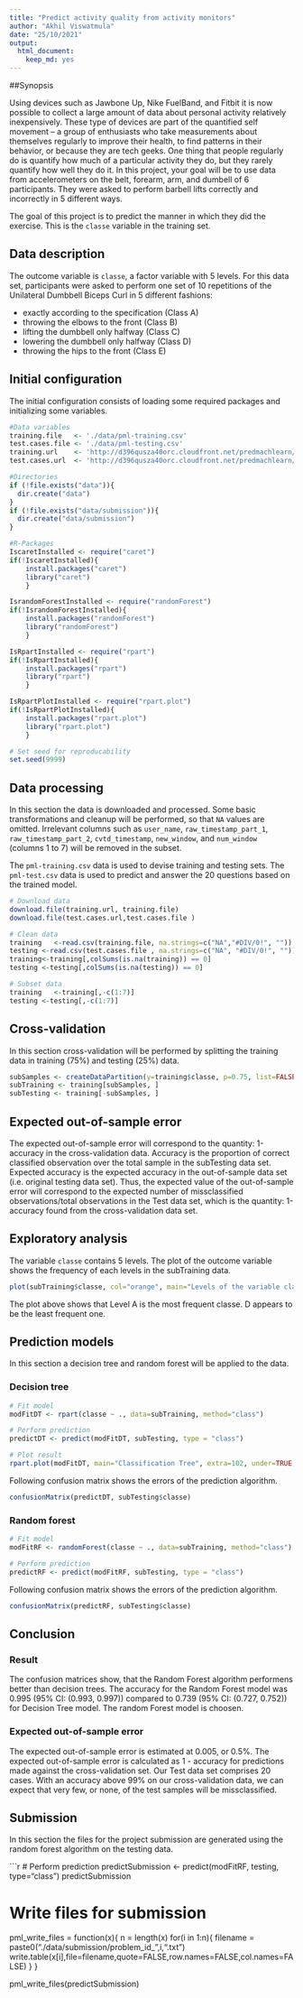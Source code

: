 ```yaml
---
title: "Predict activity quality from activity monitors"
author: "Akhil Viswatmula"
date: "25/10/2021"
output:
  html_document:
    keep_md: yes
---
```


##Synopsis

Using devices such as Jawbone Up, Nike FuelBand, and Fitbit it is now possible to collect a large amount of data about personal activity relatively inexpensively. These type of devices are part of the quantified self movement – a group of enthusiasts who take measurements about themselves regularly to improve their health, to find patterns in their behavior, or because they are tech geeks. One thing that people regularly do is quantify how much of a particular activity they do, but they rarely quantify how well they do it. In this project, your goal will be to use data from accelerometers on the belt, forearm, arm, and dumbell of 6 participants. They were asked to perform barbell lifts correctly and incorrectly in 5 different ways.

The goal of this project is to predict the manner in which they did the exercise. This is the `classe` variable in the training set.

## Data description

The outcome variable is `classe`, a factor variable with 5 levels. For this data set, participants were asked to perform one set of 10 repetitions of the Unilateral Dumbbell Biceps Curl in 5 different fashions:

- exactly according to the specification (Class A)
- throwing the elbows to the front (Class B)
- lifting the dumbbell only halfway (Class C)
- lowering the dumbbell only halfway (Class D)
- throwing the hips to the front (Class E)

## Initial configuration

The initial configuration consists of loading some required packages and initializing some variables.

```r

#Data variables
training.file   <- './data/pml-training.csv'
test.cases.file <- './data/pml-testing.csv'
training.url    <- 'http://d396qusza40orc.cloudfront.net/predmachlearn/pml-training.csv'
test.cases.url  <- 'http://d396qusza40orc.cloudfront.net/predmachlearn/pml-testing.csv'

#Directories
if (!file.exists("data")){
  dir.create("data")
}
if (!file.exists("data/submission")){
  dir.create("data/submission")
}

#R-Packages
IscaretInstalled <- require("caret")
if(!IscaretInstalled){
    install.packages("caret")
    library("caret")
    }

IsrandomForestInstalled <- require("randomForest")
if(!IsrandomForestInstalled){
    install.packages("randomForest")
    library("randomForest")
    }

IsRpartInstalled <- require("rpart")
if(!IsRpartInstalled){
    install.packages("rpart")
    library("rpart")
    }

IsRpartPlotInstalled <- require("rpart.plot")
if(!IsRpartPlotInstalled){
    install.packages("rpart.plot")
    library("rpart.plot")
    }

# Set seed for reproducability
set.seed(9999)
```

## Data processing
In this section the data is downloaded and processed. Some basic transformations and cleanup will be performed, so that `NA` values are omitted. Irrelevant columns such as `user_name`, `raw_timestamp_part_1`, `raw_timestamp_part_2`, `cvtd_timestamp`, `new_window`, and  `num_window` (columns 1 to 7) will be removed in the subset.

The `pml-training.csv` data is used to devise training and testing sets.
The `pml-test.csv` data is used to predict and answer the 20 questions based on the trained model.

```r
# Download data
download.file(training.url, training.file)
download.file(test.cases.url,test.cases.file )

# Clean data
training   <-read.csv(training.file, na.strings=c("NA","#DIV/0!", ""))
testing <-read.csv(test.cases.file , na.strings=c("NA", "#DIV/0!", ""))
training<-training[,colSums(is.na(training)) == 0]
testing <-testing[,colSums(is.na(testing)) == 0]

# Subset data
training   <-training[,-c(1:7)]
testing <-testing[,-c(1:7)]
```

## Cross-validation
In this section cross-validation will be performed by splitting the training data in training (75%) and testing (25%) data.

```r
subSamples <- createDataPartition(y=training$classe, p=0.75, list=FALSE)
subTraining <- training[subSamples, ] 
subTesting <- training[-subSamples, ]
```

## Expected out-of-sample error
The expected out-of-sample error will correspond to the quantity: 1-accuracy in the cross-validation data. Accuracy is the proportion of correct classified observation over the total sample in the subTesting data set. Expected accuracy is the expected accuracy in the out-of-sample data set (i.e. original testing data set). Thus, the expected value of the out-of-sample error will correspond to the expected number of missclassified observations/total observations in the Test data set, which is the quantity: 1-accuracy found from the cross-validation data set.

## Exploratory analysis
The variable `classe` contains 5 levels. The plot of the outcome variable shows the frequency of each levels in the subTraining data.

```r
plot(subTraining$classe, col="orange", main="Levels of the variable classe", xlab="classe levels", ylab="Frequency")
```

The plot above shows that Level A is the most frequent classe. D appears to be the least frequent one.

## Prediction models
In this section a decision tree and random forest will be applied to the data.

### Decision tree
```r
# Fit model
modFitDT <- rpart(classe ~ ., data=subTraining, method="class")

# Perform prediction
predictDT <- predict(modFitDT, subTesting, type = "class")

# Plot result
rpart.plot(modFitDT, main="Classification Tree", extra=102, under=TRUE, faclen=0)
```

Following confusion matrix shows the errors of the prediction algorithm.

```r
confusionMatrix(predictDT, subTesting$classe)
```

### Random forest
```r
# Fit model
modFitRF <- randomForest(classe ~ ., data=subTraining, method="class")

# Perform prediction
predictRF <- predict(modFitRF, subTesting, type = "class")
```

Following confusion matrix shows the errors of the prediction algorithm.

```r
confusionMatrix(predictRF, subTesting$classe)
```

## Conclusion

### Result

The confusion matrices show, that the Random Forest algorithm performens better than decision trees. The accuracy for the Random Forest model was 0.995 (95% CI: (0.993, 0.997)) compared to 0.739 (95% CI: (0.727, 0.752)) for Decision Tree model. The random Forest model is choosen.

### Expected out-of-sample error
The expected out-of-sample error is estimated at 0.005, or 0.5%. The expected out-of-sample error is calculated as 1 - accuracy for predictions made against the cross-validation set. Our Test data set comprises 20 cases. With an accuracy above 99% on our cross-validation data, we can expect that very few, or none, of the test samples will be missclassified.

## Submission
In this section the files for the project submission are generated using the random forest algorithm on the testing data.

```r
# Perform prediction
predictSubmission <- predict(modFitRF, testing, type="class")
predictSubmission

# Write files for submission
pml_write_files = function(x){
  n = length(x)
  for(i in 1:n){
    filename = paste0("./data/submission/problem_id_",i,".txt")
    write.table(x[i],file=filename,quote=FALSE,row.names=FALSE,col.names=FALSE)
  }
}

pml_write_files(predictSubmission)

